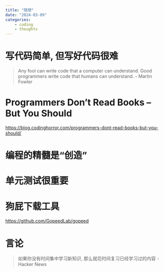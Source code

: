 ```yaml
---
title: "随想"
date: "2024-03-09"
categories:
    - coding
    - thoughts
---
```


# 写代码简单, 但写好代码很难

::: {.callout-note}

> Any fool can write code that a computer can understand. Good programmers write code that humans can understand. - Martin Fowler
:::

# Programmers Don't Read Books -- But You Should

<https://blog.codinghorror.com/programmers-dont-read-books-but-you-should/>

# 编程的精髓是“创造”

# 单元测试很重要

# 狗屁下载工具

<https://github.com/GopeedLab/gopeed>

# 言论

::: {.callout}
> 如果你没有时间集中学习新知识, 那么就花时间复习已经学习过的内容 - Hacker News
:::